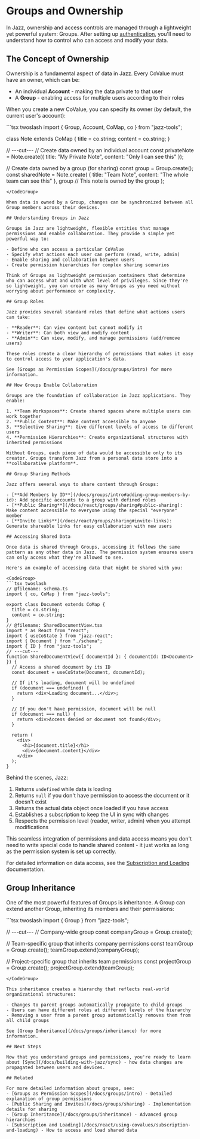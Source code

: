 
# Groups and Ownership

In Jazz, ownership and access controls are managed through a lightweight yet powerful system: Groups. After setting up [authentication](/docs/building-with-jazz/authentication), you'll need to understand how to control who can access and modify your data.

## The Concept of Ownership

Ownership is a fundamental aspect of data in Jazz. Every CoValue must have an owner, which can be:

- An individual **Account** - making the data private to that user
- A **Group** - enabling access for multiple users according to their roles

When you create a new CoValue, you can specify its owner (by default, the current user's account):

<CodeGroup>
```tsx twoslash
import { Group, Account, CoMap, co } from "jazz-tools";

class Note extends CoMap {
  title = co.string;
  content = co.string;
}

// ---cut---
// Create data owned by an individual account
const privateNote = Note.create({ 
  title: "My Private Note",
  content: "Only I can see this"
});

// Create data owned by a group (for sharing)
const group = Group.create();
const sharedNote = Note.create(
  { 
    title: "Team Note",
    content: "The whole team can see this"
  },
  group // This note is owned by the group
);
```
</CodeGroup>

When data is owned by a Group, changes can be synchronized between all Group members across their devices.

## Understanding Groups in Jazz

Groups in Jazz are lightweight, flexible entities that manage permissions and enable collaboration. They provide a simple yet powerful way to:

- Define who can access a particular CoValue
- Specify what actions each user can perform (read, write, admin)
- Enable sharing and collaboration between users
- Create permission hierarchies for complex sharing scenarios

Think of Groups as lightweight permission containers that determine who can access what and with what level of privileges. Since they're so lightweight, you can create as many Groups as you need without worrying about performance or complexity.

## Group Roles

Jazz provides several standard roles that define what actions users can take:

- **Reader**: Can view content but cannot modify it
- **Writer**: Can both view and modify content
- **Admin**: Can view, modify, and manage permissions (add/remove users)

These roles create a clear hierarchy of permissions that makes it easy to control access to your application's data.

See [Groups as Permission Scopes](/docs/groups/intro) for more information.

## How Groups Enable Collaboration

Groups are the foundation of collaboration in Jazz applications. They enable:

1. **Team Workspaces**: Create shared spaces where multiple users can work together
2. **Public Content**: Make content accessible to anyone
3. **Selective Sharing**: Give different levels of access to different users
4. **Permission Hierarchies**: Create organizational structures with inherited permissions

Without Groups, each piece of data would be accessible only to its creator. Groups transform Jazz from a personal data store into a **collaborative platform**.

## Group Sharing Methods

Jazz offers several ways to share content through Groups:

- [**Add Members by ID**](/docs/groups/intro#adding-group-members-by-id): Add specific accounts to a group with defined roles
- [**Public Sharing**](/docs/react/groups/sharing#public-sharing): Make content accessible to everyone using the special "everyone" member
- [**Invite Links**](/docs/react/groups/sharing#invite-links): Generate shareable links for easy collaboration with new users

## Accessing Shared Data

Once data is shared through Groups, accessing it follows the same pattern as any other data in Jazz. The permission system ensures users can only access what they're allowed to see.

Here's an example of accessing data that might be shared with you:

<CodeGroup>
```tsx twoslash
// @filename: schema.ts
import { co, CoMap } from "jazz-tools";

export class Document extends CoMap {
  title = co.string;
  content = co.string;
}
// @filename: SharedDocumentView.tsx
import * as React from "react";
import { useCoState } from "jazz-react";
import { Document } from "./schema";
import { ID } from "jazz-tools";
// ---cut---
function SharedDocumentView({ documentId }: { documentId: ID<Document> }) {
  // Access a shared document by its ID
  const document = useCoState(Document, documentId);
  
  // If it's loading, document will be undefined
  if (document === undefined) {
    return <div>Loading document...</div>;
  }
  
  // If you don't have permission, document will be null
  if (document === null) {
    return <div>Access denied or document not found</div>;
  }
  
  return (
    <div>
      <h1>{document.title}</h1>
      <div>{document.content}</div>
    </div>
  );
}
```
</CodeGroup>

Behind the scenes, Jazz:

1. Returns `undefined` while data is loading
2. Returns `null` if you don't have permission to access the document or it doesn't exist
3. Returns the actual data object once loaded if you have access
4. Establishes a subscription to keep the UI in sync with changes
5. Respects the permission level (reader, writer, admin) when you attempt modifications

This seamless integration of permissions and data access means you don't need to write special code to handle shared content - it just works as long as the permission system is set up correctly.

For detailed information on data access, see the [Subscription and Loading](/docs/react/using-covalues/subscription-and-loading) documentation.

## Group Inheritance

One of the most powerful features of Groups is inheritance. A Group can extend another Group, inheriting its members and their permissions:

<CodeGroup>
```tsx twoslash
import { Group } from "jazz-tools";

// ---cut---
// Company-wide group
const companyGroup = Group.create();

// Team-specific group that inherits company permissions
const teamGroup = Group.create();
teamGroup.extend(companyGroup);

// Project-specific group that inherits team permissions
const projectGroup = Group.create();
projectGroup.extend(teamGroup);
```
</CodeGroup>

This inheritance creates a hierarchy that reflects real-world organizational structures:

- Changes to parent groups automatically propagate to child groups
- Users can have different roles at different levels of the hierarchy
- Removing a user from a parent group automatically removes them from all child groups

See [Group Inheritance](/docs/groups/inheritance) for more information.

## Next Steps

Now that you understand groups and permissions, you're ready to learn about [Sync](/docs/building-with-jazz/sync) - how data changes are propagated between users and devices.

## Related

For more detailed information about groups, see:
- [Groups as Permission Scopes](/docs/groups/intro) - Detailed explanation of group permissions
- [Public Sharing and Invites](/docs/groups/sharing) - Implementation details for sharing
- [Group Inheritance](/docs/groups/inheritance) - Advanced group hierarchies
- [Subscription and Loading](/docs/react/using-covalues/subscription-and-loading) - How to access and load shared data
